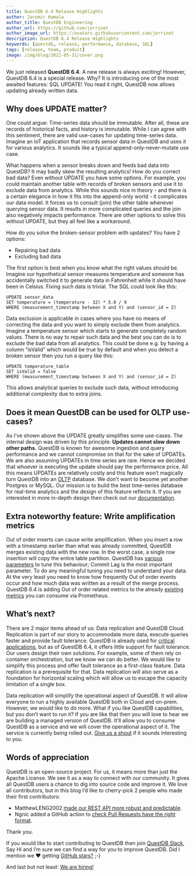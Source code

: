 ```yaml
---
title: QuestDB 6.4 Release Highlights
author: Jaromir Hamala
author_title: QuestDB Engineering
author_url: https://github.com/jerrinot
author_image_url: https://avatars.githubusercontent.com/jerrinot
description: QuestDB 6.4 Release Highlights
keywords: [questdb, release, performance, database, SQL]
tags: [release, team, product]
image: /img/blog/2022-05-31/cover.png
---
```



<Banner
  alt="QuestDB 6.4 Release Highlights"
  height={800}
  src="/img/blog/2022-05-31/cover.png"
  width={900}
/>

We just released **QuestDB 6.4**. A new release is always exciting! However,
QuestDB 6.4 is a special release. Why? It is introducing one of the most awaited
features: SQL UPDATE! You read it right, QuestDB now allows updating already
written data.

<!-- truncate -->

## Why does UPDATE matter?

One could argue: Time-series data should be immutable. After all, these are
records of historical facts, and history is immutable. While I can agree with
this sentiment, there are valid use-cases for updating time-series data. Imagine
an IoT application that records sensor data in QuestDB and uses it for various
analytics. It sounds like a typical append-only-never-mutate use case.

What happens when a sensor breaks down and feeds bad data into QuestDB? It may
badly skew the resulting analytics! How do you correct bad data? Even without
UPDATE you have some options. For example, you could maintain another table with
records of broken sensors and use it to exclude data from analytics. While this
sounds nice in theory - and there is a certain elegance in how it fits into the
append-only world - it complicates our data model. It forces us to consult
(join) the other table whenever querying sensor data. It results in more
complicated queries and the join also negatively impacts performance. There are
other options to solve this without UPDATE, but they all feel like a workaround.

How do you solve the broken-sensor problem with updates? You have 2 options:

- Repairing bad data
- Excluding bad data

The first option is best when you know what the right values should be. Imagine
our hypothetical sensor measures temperature and someone has accidentally
switched it to generate data in Fahrenheit while it should have been in Celsius.
Fixing such data is trivial. The SQL could look like this:

```questdb-sql
UPDATE sensor_data
SET temperature = (temperature - 32) * 5.0 / 9
WHERE (measurement_timestamp between X and Y) and (sensor_id = Z)
```

Data exclusion is applicable in cases where you have no means of correcting the
data and you want to simply exclude them from analytics. Imagine a temperature
sensor which starts to generate completely random values. There is no way to
repair such data and the best you can do is to exclude the bad data from all
analytics. This could be done e.g. by having a column “isValid” which would be
true by default and when you detect a broken sensor then you run a query like
this:

```questdb-sql
UPDATE temperature_table
SET isValid = false
WHERE (measurement_timestamp between X and Y) and (sensor_id = Z)
```

This allows analytical queries to exclude such data, without introducing
additional complexity due to extra joins.

## Does it mean QuestDB can be used for OLTP use-cases?

As I’ve shown above the UPDATE greatly simplifies some use-cases. The internal
design was driven by this principle: **Updates cannot slow down other paths.**
QuestDB is known for awesome ingestion and query performance and we cannot
compromise on that for the sake of UPDATEs. We are also assuming UPDATEs in time
series are rare. Hence we decided that whoever is executing the update should
pay the performance price. All this means UPDATEs are relatively costly and this
feature won’t magically turn QuestDB into an
[OLTP](https://en.wikipedia.org/wiki/Online_transaction_processing) database. We
don’t want to become yet another Postgres or MySQL. Our mission is to build the
best time-series database for real-time analytics and the design of this feature
reflects it. If you are interested in more in-depth design then check out our
[documentation](https://questdb.io/docs/guides/modifying-data).

## Extra noteworthy feature: Write amplification metrics

Out of order inserts can cause write amplification. When you insert a row with a
timestamp earlier than what was already committed, QuestDB merges existing data
with the new row. In the worst case, a single row insertion will copy the entire
table partition. QuestDB has
[various parameters](https://questdb.io/docs/guides/out-of-order-commit-lag/) to
tune this behaviour; Commit Lag is the most important parameter. To do any
meaningful tuning you need to understand your data. At the very least you need
to know how frequently Out of order events occur and how much data was written
as a result of the merge process. QuestDB 6.4 is adding Out of order related
metrics to the already
[existing metrics](https://questdb.io/docs/third-party-tools/prometheus) you can
consume via Prometheus.

## What’s next?

There are 2 major items ahead of us: Data replication and QuestDB Cloud.
Replication is part of our story to accommodate more data, execute queries
faster and provide fault tolerance. QuestDB is already used for
[critical applications](https://questdb.io/customers), but as of QuestDB 6.4, it
offers little support for fault tolerance. Our users design their own solutions.
For example, some of them rely on container orchestration, but we know we can do
better. We would like to simplify this process and offer fault tolerance as a
first-class feature. Data replication is a prerequisite for that. Data
replication will also serve as a foundation for horizontal scaling which will
allow us to escape the capacity limitation of a single box.

Data replication will simplify the operational aspect of QuestDB. It will allow
everyone to run a highly available QuestDB both in Cloud and on-prem. However,
we would like to do more. What if you like QuestDB capabilities, but you don’t
want to run it? If you are like that then you will love to hear we are building
a managed version of QuestDB. It’ll allow you to consume QuestDB as a service
and we will cover the operational aspect of it. The service is currently being
rolled out. [Give us a shout](https://questdb.io/cloud) if it sounds interesting
to you.

## Words of appreciation

QuestDB is an open-source project. For us, it means more than just the Apache
License. We see it as a way to connect with our community. It gives all QuestDB
users a chance to dig into source code and improve it. We love all contributors,
but in this blog I’d like to cherry-pick 2 people who made their first
contributors:

- MatthewLENG2002
  [made our REST API more robust and predictable](https://github.com/questdb/questdb/pull/2145).
- Ngnic added a GitHub action to
  [check Pull Requests have the right format](https://github.com/questdb/questdb/pull/2150).

Thank you.

If you would like to start contributing to QuestDB then join
[QuestDB Slack](https://slack.questdb.io/), Say Hi and I’m sure we can find a
way for you to improve QuestDB. Did I mention we ❤️ getting
[GitHub stars?](https://github.com/questdb/questdb) ;-)

And last but not least: [We are hiring!](https://questdb.io/careers)
